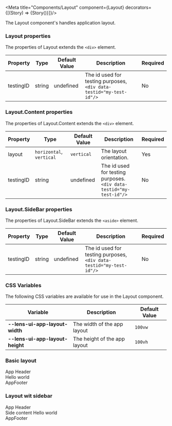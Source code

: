
<Meta title="Components/Layout" component={Layout}  decorators={[(Story) => <ApplicationProvider>{Story()}</ApplicationProvider>]}/>

The Layout component's handles application layout.

### Layout properties
The properties of Layout extends the `<div>` element.

|Property|Type|Default Value|Description|Required|
|---|---|---|---|---|
|testingID| string | undefined | The id used for testing purposes, `<div data-testid="my-test-id"/>` |No|

### Layout.Content properties
The properties of Layout.Content extends the `<div>` element.

|Property|Type|Default Value|Description|Required|
|---|---|---|---|---|
|layout|`horizontal`, `vertical`|`vertical`|The layout orientation.|Yes|
|testingID| string | undefined | The id used for testing purposes.<br/>`<div data-testid="my-test-id"/>` |No|

### Layout.SideBar properties
The properties of Layout.SideBar extends the `<aside>` element.

|Property|Type|Default Value|Description|Required|
|---|---|---|---|---|
|testingID| string | undefined | The id used for testing purposes, `<div data-testid="my-test-id"/>` |No|


### CSS Variables
The following CSS variables are available for use in the Layout component.

|Variable|Description|Default Value|
|---|---|---|
|**--lens-ui-app-layout-width**|The width of the app layout|`100vw`|
|**--lens-ui-app-layout-height**|The height of the app layout|`100vh`|

### Basic layout

<Canvas>
    <ApplicationProvider>
        <Layout.AppLayout style={{'--lens-ui-app-layout-width': '100%'}}>
            <div>
                App Header
            </div>
            <Layout.Content>
                Hello world
            </Layout.Content>
            <div>
                AppFooter
            </div>
        </Layout.AppLayout>
    </ApplicationProvider>
</Canvas>

### Layout wit sidebar

<Canvas>
  <ApplicationProvider>
      <Layout.AppLayout style={{'--lens-ui-app-layout-width': '100%'}}>
      <div>
          App Header
      </div>
      <Layout.Content layout="horizontal">
          <Layout.Sidebar>
              Side content
          </Layout.Sidebar>
          <Layout.Content>
              Hello world
          </Layout.Content>
      </Layout.Content>
      <div>
          AppFooter
      </div>
      </Layout.AppLayout>
  </ApplicationProvider>
</Canvas>